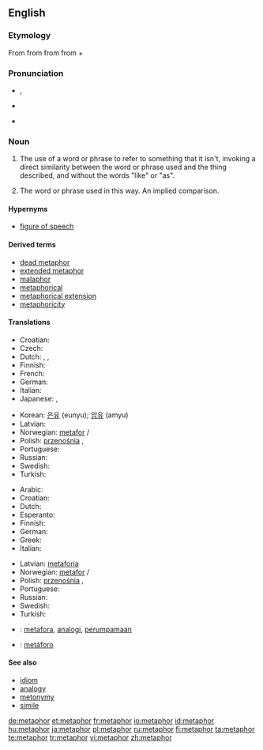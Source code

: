 ==English==
{{wikipedia}}

===Etymology===
From {{etyl|la|en}} {{term|metaphora|lang=la}} from {{etyl|grc|en}} {{term|μεταφορά|tr=metaphora|lang=grc|sc=polytonic}} from {{term|μεταφέρω||I transfer, apply|tr=metapherō|lang=grc|sc=polytonic}} from {{term|μετά||with, across, after|tr=meta|lang=grc|sc=polytonic}} + {{term|φέρω||I bear, carry|tr=pherō|lang=grc|sc=polytonic}}

===Pronunciation===
* {{a|UK}} {{IPA|/ˈmɛt.ə.fɔː(ɹ)/}}, {{SAMPA|/"mEt.@.f@/|/"mEt.@.fO:(r)/}}
* {{a|US}} {{IPA|/ˈme.tə.fɚ/|/ˈmɛt.ə.fɔɹ/}}
*: {{audio|en-us-metaphor.ogg|Audio (US)}}
* {{hyphenation|meta|phor}}

===Noun===
{{en-noun|s|-}}

# {{uncountable}} {{figure of speech}} The use of a word or phrase to refer to something that it isn't, invoking a direct similarity between the word or phrase used and the thing described, and without the words "like" or "as".
# {{countable}} The word or phrase used in this way.  An implied comparison.

====Hypernyms====
* [[figure of speech]]

====Derived terms====
* [[dead metaphor]]
* [[extended metaphor]]
* [[malaphor]]
* [[metaphorical]]
* [[metaphorical extension]]
* [[metaphoricity]]

====Translations====
{{trans-top|uncountable: figure of speech}}
* Croatian: {{t-|hr|metafora|f}}
* Czech: {{t+|cs|metafora|f}}
* Dutch: {{t+|nl|metafoor}}, {{t+|nl|beeldspraak}}, {{t+|nl|vergelijking}}
* Finnish: {{t+|fi|metafora}}
* French: {{t+|fr|métaphore|f}}
* German: {{t+|de|Metapher|f}}
* Italian: {{t+|it|metafora|f}}
* Japanese: {{t-|ja|比喩|sc=Jpan}}, {{t-|ja|ひゆ|tr=hiyu|sc=Jpan}}
{{trans-mid}}
* Korean: [[은유]] (eunyu); [[암유]] (amyu)
* Latvian: {{t-|lv|metafora|f|xs=Latvian}}
* Norwegian: [[metafor]] {{c}}/{{m}}
* Polish: [[przenośnia]] {{f}}, {{t-|pl|metafora|f}}
* Portuguese: {{t+|pt|metáfora|f}}
* Russian: {{t+|ru|метафора|f|sc=Cyrl}}
* Swedish: {{t+|sv|metafor|c}}
* Turkish: {{t+|tr|metafor|c}}
{{trans-bottom}}

{{trans-top|countable: word or phrase used in metaphor}}
* Arabic: {{t|ar|مجاز|m|sc=Arab}}
* Croatian: {{t-|hr|metafora|f}}
* Dutch: {{t+|nl|metafoor|m}}
* Esperanto: {{t-|eo|metaforo|xs=Esperanto}}
* Finnish: {{t+|fi|metafora}}
* German: {{t+|de|Metapher|f}}
* Greek: {{t+|el|μεταφορά|f|sc=Grek}}
* Italian: {{t+|it|metafora|f}}
{{trans-mid}}
* Latvian: [[metaforia]] {{f}}
* Norwegian: [[metafor]] {{c}}/{{m}}
* Polish: [[przenośnia]] {{f}}, {{t-|pl|metafora|f}}
* Portuguese: {{t+|pt|metáfora|f}}
* Russian: {{t+|ru|метафора|f|sc=Cyrl}}
* Swedish: {{t+|sv|metafor|c}}
* Turkish: {{t+|tr|metafor|c}}
{{trans-bottom}}

{{checktrans-top}}
* {{ttbc|Indonesian}}: [[metafora]], [[analogi]], [[umpama|perumpamaan]]
* {{ttbc|Spanish}}: [[metáforo]] {{m}}
{{trans-bottom}}

====See also====
* [[idiom]]
* [[analogy]]
* [[metonymy]]
* [[simile]]

[[de:metaphor]]
[[et:metaphor]]
[[fr:metaphor]]
[[io:metaphor]]
[[id:metaphor]]
[[hu:metaphor]]
[[ja:metaphor]]
[[pl:metaphor]]
[[ru:metaphor]]
[[fi:metaphor]]
[[ta:metaphor]]
[[te:metaphor]]
[[tr:metaphor]]
[[vi:metaphor]]
[[zh:metaphor]]